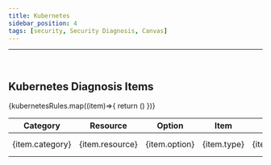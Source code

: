 ```yaml
---
title: Kubernetes
sidebar_position: 4
tags: [security, Security Diagnosis, Canvas]
---
```



<hr />
<br />

## Kubernetes Diagnosis Items

<div className={styles.securityTable}>
    <table>
        <thead>
            <tr>
                <th>Category</th>
                <th>Resource</th>
                <th>Option</th>
                <th>Item</th>
                <th>Description</th>
                <th>Risk Level</th>
                <th>ISO27001</th>
                <th>CSAP</th>
                <th>ISMS-P</th>
                <th>Stability Assessment</th>
            </tr>
        </thead>
        <tbody>
            {kubernetesRules.map((item)=>{
                return (<tr>
                            <td>{item.category}</td>
                            <td>{item.resource}</td>
                            <td>{item.option}</td>
                            <td>{item.type}</td>
                            <td>{item.description}</td>
                            <td><div className={styles.tag} data-type={item.risk}>{item.risk.toUpperCase()}</div></td>
                            <td>{item.iso} {iso[item.iso]}</td>
                            <td>{item.csap} {csap[item.csap]}</td>
                            <td>{item.isms} {isms[item.isms]}</td>
                            <td>{item.evaluation} {evaluation[item.evaluation]}</td>
                        </tr>)
            })}
        </tbody>
    </table>
</div>
